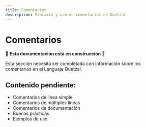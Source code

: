```yaml
---
title: Comentarios
description: Sintaxis y uso de comentarios en Quetzal
---
```


# Comentarios

🚧 **Esta documentación está en construcción** 🚧

Esta sección necesita ser completada con información sobre los comentarios en el Lenguaje Quetzal.

## Contenido pendiente:
- Comentarios de línea simple
- Comentarios de múltiples líneas
- Comentarios de documentación
- Buenas prácticas
- Ejemplos de uso
